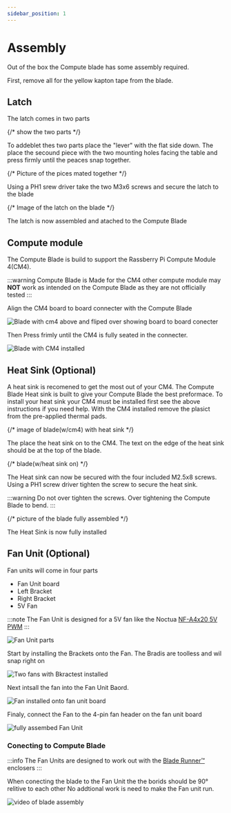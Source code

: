 ```yaml
---
sidebar_position: 1
---
```


# Assembly

Out of the box the Compute blade has some assembly required.

First, remove all for the yellow kapton tape from the blade.

## Latch

The latch comes in two parts 

{/* show the two parts */}

To addeblet thes two parts place the "lever" with the flat side down. The place the secound piece with the two mounting holes facing the table and press firmly until the peaces snap together.

{/* Picture of the pices mated together */}

Using a PH1 srew driver take the two M3x6 screws and secure the latch to the blade

{/* Image of the latch on the blade */}

The latch is now assembled and atached to the Compute Blade

## Compute module

The Compute Blade is build to support the Rassberry Pi Compute Module 4(CM4). 

:::warning
    Compute Blade is Made for the CM4 other compute module may **NOT** work as intended on the Compute Blade as they are not officially tested
:::

Align the CM4 board to board connecter with the Compute Blade

![Blade with cm4 above and fliped over showing board to board conecter](/img/blade/rc2-cm4-aligned.png)

Then Press frimly until the CM4 is fully seated in the connecter.

![Blade with CM4 installed](/img/blade/rc2-cm4-installed.png)


## Heat Sink (Optional)

A heat sink is recomened to get the most out of your CM4. The Compute Blade Heat sink is built to give your Compute Blade the best preformace.
To install your heat sink your CM4 must be installed first see the above instructions if you need help. With the CM4 installed remove the plasict from the pre-applied thermal pads.

{/* image of blade(w/cm4) with heat sink  */}

The place the heat sink on to the CM4. The text on the edge of the heat sink should be at the top of the blade.

{/* blade(w/heat sink on) */}

The Heat sink can now be secured with the four included M2.5x8 screws. Using a PH1 screw driver tighten the screw to secure the heat sink.

:::warning
    Do not over tighten the screws. Over tightening the Compute Blade to bend.
:::

{/* picture of the blade fully assembled */}

The Heat Sink is now fully installed

## Fan Unit (Optional)

Fan units will come in four parts
- Fan Unit board
- Left Bracket
- Right Bracket
- 5V Fan

:::note
The Fan Unit is designed for a 5V fan like the Noctua [NF-A4x20 5V PWM](https://noctua.at/en/products/fan/nf-a4x20-5v-pwm)
:::

![Fan Unit parts](/img/fan-unit/dumb-parts.png)

Start by installing the Brackets onto the Fan. The Bradis are toolless and wil snap right on

![Two fans with Bkractest installed](/img/fan-unit/brackets.png)

Next intsall the fan into the Fan Unit Baord. 

![Fan installed onto fan unit board](/img/fan-unit/fan.png)

Finaly, connect the Fan to the 4-pin fan header on the fan unit board

![fully assembed Fan Unit](/img/fan-unit/assembled.png)


### Conecting to Compute Blade

:::info
    The Fan Units are designed to work out with the [Blade Runner™️](/blade-runner) enclosers
:::

When conecting the blade to the Fan Unit the the borids should be 90° relitive to each other
No addtional work is need to make the Fan unit run.


![video of blade assembly](/img/fan-unit/blade.png)
